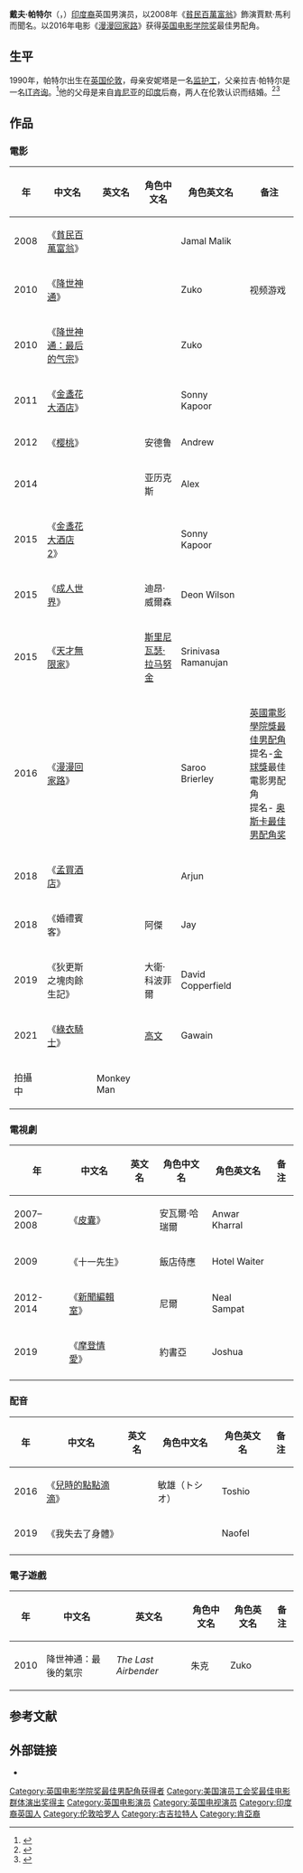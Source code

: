 {{noteTA
|T=zh-hk:迪·柏特爾;zh-cn:戴夫·帕特尔;zh-tw:戴夫·帕托;
|G1=Show
|G2=Movie
|1=zh-hk:迪;zh-cn:戴夫;zh-tw:戴夫;
|2=zh-hk:柏特爾;zh-cn:帕特尔;zh-tw:帕托;
|3=zh-hans:贫民窟的百万富翁;zh-hant:貧民窟的百萬富翁;zh-hk:一百萬零一夜;zh-mo:一百萬零一夜;zh-tw:貧民百萬富翁;
}}
{{Infobox actor
| name         = 戴夫·帕托<br /><small>{{lang|en|Dev Patel}}</small>
| image        = Dev Patel (29870651654).jpg
| caption      =  [[2016年多倫多國際影展|2016年]]，帕特尔于[[多倫多國際電影節|多倫多國際電影節]]
| type = 男演员
| birth_date   = {{birth date and age|df=yes|1990|04|23}}
| birth_place  = {{UK}}[[倫敦|倫敦]][[哈洛倫敦自治市|哈洛]]
| nationality  = {{GBR}}
| occupation   = 演員
| years_active = 2006年至今
| partner      = <!--partner parameter is for life partners not boyfriends/girlfriends-->
| baftaawards =  [[英國電影學院獎最佳男配角|最佳男配角]]   <br />2016年 《[[漫漫回家路_(2016年電影)|漫漫回家路]]》
}}

'''戴夫·帕特尔'''（{{lang-en|'''Dev Patel'''}}，{{bd|1990年|4月23日|||catIdx=P}}）[[海外印度人|印度裔]]英国男演员，以2008年《[[貧民百萬富翁|貧民百萬富翁]]》飾演賈默·馬利而聞名。以2016年电影《[[漫漫回家路_(2016年電影)|漫漫回家路]]》获得[[英国电影学院奖|英国电影学院奖]]最佳男配角。

== 生平 ==
1990年，帕特尔出生在[[英国|英国]][[伦敦|伦敦]]，母亲安妮塔是一名[[监护工|监护工]]，父亲拉吉·帕特尔是一名[[IT咨询|IT咨询]]。<ref>{{cite web|url=http://www.harrowobserver.co.uk/west-london-news/local-harrow-news/2009/01/20/slumdog-millionaire-starring-dev-patel-scoops-nine-oscar-nominations-116451-22734029 |title=Slumdog Millionaire starring Dev Patel scoops nine Oscar nominations |accessdate=2009-03-26 |author=Tilley, David |date=2009-01-20 |work=[[Harrow_Observer|Harrow Observer]] |deadurl=yes |archiveurl=https://web.archive.org/web/20090214021415/http://www.harrowobserver.co.uk/west-london-news/local-harrow-news/2009/01/20/slumdog-millionaire-starring-dev-patel-scoops-nine-oscar-nominations-116451-22734029/ |archivedate=2009-02-14 }}</ref>他的父母是来自[[肯尼亚|肯尼亚]]的[[印度|印度]]后裔，两人在伦敦认识而结婚。<ref name="telegraph">{{cite web|url=http://www.telegraph.co.uk/culture/film/3563887/Slumdog-Millionaire-Dev-Patel-hits-the-jackpot.html|title=Slumdog Millionaire: Dev Patel hits the jackpot|accessdate=2009-03-26|author=Burrows, Tim|date=2008-12-01|work=The Daily Telegraph|archive-date=2019-08-22|archive-url=https://web.archive.org/web/20190822162205/https://www.telegraph.co.uk/culture/film/3563887/Slumdog-Millionaire-Dev-Patel-hits-the-jackpot.html|dead-url=no}}</ref><ref name="latimes">{{cite video|people=Feinberg, Scott (interviewer); Patel, Dev (actor)|date=2008-10-15|title=Podcast: Scott puts "Slumdog" star Dev Patel back in the hot seat!|url=http://latimesblogs.latimes.com/files/2008/10/exclusive-podca.html|format=MP3|work=Los Angeles Times|accessdate=2009-03-26|archive-date=2009-02-25|archive-url=https://web.archive.org/web/20090225002637/http://latimesblogs.latimes.com/files/2008/10/exclusive-podca.html}}</ref>

== 作品 ==
===電影===
{| class="wikitable"
|-
! 年
! 中文名
! 英文名
! 角色中文名
! 角色英文名
! 备注
|-
| 2008
| 《[[貧民百萬富翁|貧民百萬富翁]]》 || {{lang|en|Slumdog Millionaire}} ||  
| Jamal Malik
|
|-
| 2010
| 《[[降世神通|降世神通]]》 || {{lang|en|The Last Airbender}} ||  
| Zuko
| 视频游戏
|-
| 2010
| 《[[神風終極戰士3D|降世神通：最后的气宗]]》 || {{lang|en|The Last Airbender}} ||  
| Zuko
|
|-
| 2011
| 《[[金盞花大酒店|金盞花大酒店]]》 || {{lang|en|The Best Exotic Marigold Hotel}} ||  
| Sonny Kapoor
|
|-
| 2012
|  《[[樱桃|樱桃]]》|| {{lang|en|About Cherry}} ||  安德鲁
| Andrew
|
|-
| 2014
|  || {{lang|en|The Road Within}} ||  亚历克斯
| Alex
| 
|-
| 2015
| 《[[金盞花大酒店2|金盞花大酒店2]]》|| {{lang|en|The Best Exotic Marigold Hotel 2}} ||  
|  Sonny Kapoor
|  
|-
| 2015
| 《[[成人世界|成人世界]]》 || {{lang|en|Chappie}} || 迪昂·威爾森
| Deon Wilson
| 
|-
| 2015
| 《[[天才無限家|天才無限家]]》 || {{lang|en|The Man Who Knew Infinity}} || [[斯里尼瓦瑟·拉马努金|斯里尼瓦瑟·拉马努金]]
| Srinivasa Ramanujan
| 
|-
| 2016
| 《[[漫漫回家路_(2016年電影)|漫漫回家路]]》 || {{lang|en|Lion}} || {{le|薩羅·布萊爾利|Saroo Brierley}}
| Saroo Brierley
| [[英國電影學院獎最佳男配角|英國電影學院獎最佳男配角]]<br />提名-[[金球獎|金球獎]]最佳電影男配角<br />提名- [[奥斯卡最佳男配角奖|奥斯卡最佳男配角奖]]
|-
| 2018
| 《[[孟買酒店|孟買酒店]]》|| {{lang|en|Hotel Mumbai}} || {{le|阿瓊|Arjun}}
| Arjun
|
|-
| 2018
| 《婚禮賓客》|| {{lang|en|The Wedding Guest}} || 阿傑
| Jay
|
|-
| 2019
| 《狄更斯之塊肉餘生記》|| {{lang|en|The Personal History of David Copperfield}} || 大衛·科波菲爾
| David Copperfield
|
|-
| 2021
| 《[[綠衣騎士_(電影)|綠衣騎士]]》|| {{lang|en|The Green Knight}} || [[高文_(亞瑟王傳說)|高文]]
|Gawain
|
|-
| 拍攝中
| || Monkey Man || 
|
|
|}

===電視劇===
{| class="wikitable"
|-
! 年
! 中文名
! 英文名
! 角色中文名
! 角色英文名
! 备注
|-
| 2007–2008
| 《[[皮囊|皮囊]]》 || {{lang|en|Skins}} ||  安瓦爾·哈瑞爾
| Anwar Kharral
| 
|-
| 2009
| 《十一先生》 || {{lang|en|Mister Eleven}} ||  飯店侍應
| Hotel Waiter
| 
|-
| 2012-2014
| 《[[新聞編輯室|新聞編輯室]]》|| {{lang|en|The Newsroom}} ||  尼爾
| Neal Sampat
| 
|-
| 2019
| 《[[摩登情愛|摩登情愛]]》|| {{lang|en|Modern Love}} ||  約書亞
| Joshua
| 
|-
|}

===配音===
{| class="wikitable"
|-
! 年
! 中文名
! 英文名
! 角色中文名
! 角色英文名
! 备注
|-
| 2016
| 《[[兒時的點點滴滴|兒時的點點滴滴]]》 || {{lang|en|Only Yesterday}} || 敏雄（トシオ）
|Toshio
| 
|-
| 2019
| 《我失去了身體》 || {{lang|en|I Lost My Body}} || 
|Naofel
| 
|-
|}

===電子遊戲===
{| class="wikitable sortable"
|-
! 年
! 中文名
! 英文名
! 角色中文名
! 角色英文名
! 备注
|-
| 2010
| 降世神通：最後的氣宗
| ''The Last Airbender''
|朱克
| Zuko
|
|}

==参考文献==
{{reflist}}

== 外部链接 ==
{{Commons category|Dev Patel}}
* {{IMDb name|2353862}}

{{英國電影學院獎最佳男配角}}
{{澳洲影藝學院國際獎最佳男配角}}
{{澳洲電影及電視美藝學院獎最佳男配角}}
{{評論家選擇電影獎最佳年輕演員}}
{{2001至2010年美国演员工会奖最佳电影群体演出奖}}

{{Authority control}}
{{DEFAULTSORT:Patel, Dev}}
[[Category:英国电影学院奖最佳男配角获得者|Category:英国电影学院奖最佳男配角获得者]]
[[Category:美国演员工会奖最佳电影群体演出奖得主|Category:美国演员工会奖最佳电影群体演出奖得主]]
[[Category:英国电影演员|Category:英国电影演员]]
[[Category:英国电视演员|Category:英国电视演员]]
[[Category:印度裔英国人|Category:印度裔英国人]]
[[Category:伦敦哈罗人|Category:伦敦哈罗人]]
[[Category:古吉拉特人|Category:古吉拉特人]]
[[Category:肯亞裔|Category:肯亞裔]]
